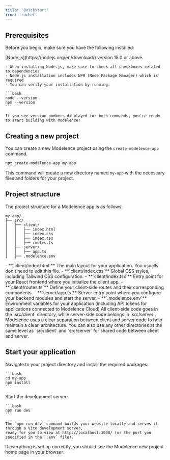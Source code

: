 ```yaml
---
title: 'Quickstart'
icon: 'rocket'
---
```


## Prerequisites

Before you begin, make sure you have the following installed:

<AccordionGroup>
  <Accordion icon="node-js" title="Node.js">
    [Node.js](https://nodejs.org/en/download/) version 18.0 or above
    
    - When installing Node.js, make sure to check all checkboxes related to dependencies
    - Node.js installation includes NPM (Node Package Manager) which is required
    - You can verify your installation by running:
    
    ```bash
    node --version
    npm --version
    ```
    
    If you see version numbers displayed for both commands, you're ready to start building with Modelence!
  </Accordion>
</AccordionGroup>

## Creating a new project

You can create a new Modelence project using the `create-modelence-app` command.

```bash
npx create-modelence-app my-app
```

This command will create a new directory named `my-app` with the necessary files and folders for your project.

## Project structure

The project structure for a Modelence app is as follows:

```
my-app/
├── src/
│   ├── client/
│   │   ├── index.html
│   │   ├── index.css
│   │   ├── index.tsx
│   │   ├── routes.ts
│   ├── server/
│   │   ├── app.ts
│   ├── .modelence.env
```

<AccordionGroup>
  <Accordion icon="code" title="Client Files">
    - **`client/index.html`** The main layout for your application. You usually don't need to edit this file.
    - **`client/index.css`** Global CSS styles, including Tailwind CSS configuration.
    - **`client/index.tsx`** Entry point for your React frontend where you initialize the client app.
    - **`client/routes.ts`** Define your client-side routes and their corresponding components.
  </Accordion>
  
  <Accordion icon="server" title="Server Files">
    - **`server/app.ts`** Server entry point where you configure your backend modules and start the server.
  </Accordion>

  <Accordion icon="gear" title="Config Files">
    - **`.modelence.env`** Environment variables for your application (including API tokens for applications connected to Modelence Cloud)
  </Accordion>
</AccordionGroup>

<Tip>
All client-side code goes in the `src/client` directory, while server-side code belongs in `src/server`.
Modelence uses a clear separation between client and server code to help maintain a clean architecture.
You can also use any other directories at the same level as `src/client` and `src/server` for shared code between client and server.
</Tip>

## Start your application

<Steps>
  <Step title="Install dependencies">
    Navigate to your project directory and install the required packages:
    
    ```bash
    cd my-app
    npm install
    ```
  </Step>
  
  <Step title="Run the development server">
    Start the development server:
    
    ```bash
    npm run dev
    ```
    
    The `npm run dev` command builds your website locally and serves it through a Vite development server,
    ready for you to view at http://localhost:3000/ (or the port you specified in the `.env` file).
  </Step>
  
  <Step title="View your application">
    If everything is set up correctly, you should see the Modelence new project home page in your browser.
  </Step>
</Steps>
